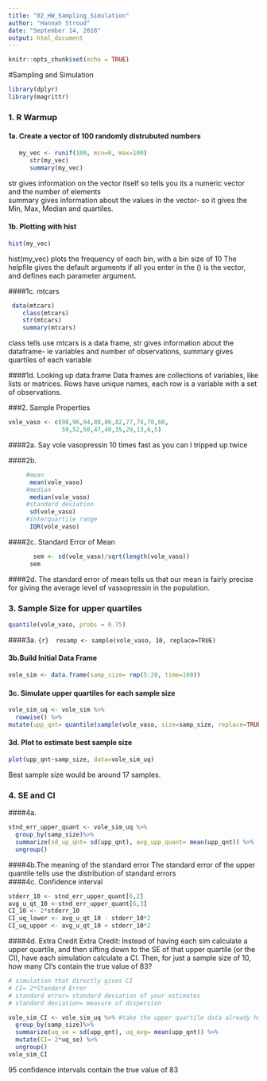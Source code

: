 ```yaml
---
title: "02_HW_Sampling_Simulation"
author: "Hannah Stroud"
date: "September 14, 2018"
output: html_document
---
```


```r
knitr::opts_chunk$set(echo = TRUE)
```

#Sampling and Simulation

```r
library(dplyr)
library(magrittr)
```

### 1. R Warmup 

#### 1a. Create a vector of 100 randomly distrubuted numbers 
```r
   my_vec <- runif(100, min=0, max=100)
      str(my_vec)
      summary(my_vec)
```
      
str gives information on the vector itself so tells you its a numeric vector and the number of elements  
summary gives information about the values in the vector- so it gives the Min, Max, Median and quartiles.  
     
#### 1b. Plotting with hist
```r
hist(my_vec)
```   
hist(my_vec) plots the frequency of each bin, with a bin size of 10
The helpfile gives the default arguments if all you enter in the () is the vector, and defines each parameter argument.  
    
####1c. mtcars 
```r
 data(mtcars)
    class(mtcars)
    str(mtcars)
    summary(mtcars)
```

class tells use mtcars is a data frame, str gives information about the dataframe- ie variables and number of observations, summary gives quartiles of each variable  

####1d. Looking up data.frame
Data frames are collections of variables, like lists or matrices. Rows have unique names, each row is a variable with a set of observations.   

###2. Sample Properties

```r
vole_vaso <- c(98,96,94,88,86,82,77,74,70,60,
               59,52,50,47,40,35,29,13,6,5) 
```
####2a. Say vole vasopressin 10 times fast as you can
    I tripped up twice  
   
####2b.
```r
     #mean
      mean(vole_vaso)
     #median
      median(vole_vaso)
     #standard deviation
      sd(vole_vaso)
     #interquartile range
      IQR(vole_vaso)  
```
####2c. Standard Error of Mean 
```r
       sem <- sd(vole_vaso)/sqrt(length(vole_vaso))
      sem 
```

####2d. 
The standard error of mean tells us that our mean is fairly precise for giving the average level of vassopressin in the population.  

### 3. Sample Size for upper quartiles 
```r
quantile(vole_vaso, probs = 0.75)
```
####3a. 
```{r}  resamp <- sample(vole_vaso, 10, replace=TRUE)```

#### 3b.Build Initial Data Frame
```r
vole_sim <- data.frame(samp_size= rep(5:20, time=100))
```


#### 3c. Simulate upper quartiles for each sample size
```r
vole_sim_uq <- vole_sim %>% 
  rowwise() %>%
mutate(upp_qnt= quantile(sample(vole_vaso, size=samp_size, replace=TRUE),probs=0.75))
```
#### 3d. Plot to estimate best sample size 
```r
plot(upp_qnt~samp_size, data=vole_sim_uq)
```
Best sample size would be around 17 samples.  
    
### 4. SE and CI
####4a. 
```r
stnd_err_upper_quant <- vole_sim_uq %>%
  group_by(samp_size)%>%
  summarize(sd_up_qnt= sd(upp_qnt), avg_upp_quant= mean(upp_qnt)) %>% 
  ungroup()
```
####4b.The meaning of the standard error 
The standard error of the upper quantile tells use the distribution of standard errors  
####4c. Confidence interval
```r
stderr_10 <- stnd_err_upper_quant[6,2] 
avg_u_qt_10 <-stnd_err_upper_quant[6,3]
CI_10 <- 2*stderr_10
CI_uq_lower <- avg_u_qt_10 - stderr_10*2
CI_uq_upper <- avg_u_qt_10 + stderr_10*2 
```

####4d. Extra Credit Extra Credit: Instead of having each sim calculate a upper quartile, and then sifting down to the SE of that upper quartile (or the CI), have each simulation calculate a CI. Then, for just a sample size of 10, how many CI's contain the true value of 83?
```r
# simulation that directly gives CI
# CI= 2*Standard Error
# standard error= standard deviation of your estimates 
# standard deviation= measure of dispersion 

vole_sim_CI <- vole_sim_uq %>% #take the upper quartile data already have
  group_by(samp_size)%>%
  summarize(uq_se = sd(upp_qnt), uq_avg= mean(upp_qnt)) %>%
  mutate(CI= 2*uq_se) %>%
  ungroup()
vole_sim_CI
```
95 confidence intervals contain the true value of 83  

